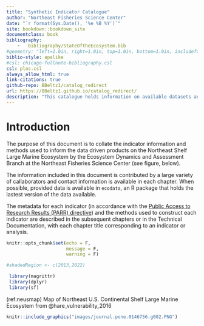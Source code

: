 ```yaml
---
title: "Synthetic Indicator Catalogue"
author: "Northeast Fisheries Science Center"
date: "`r format(Sys.Date(), '%e %B %Y')`"
site: bookdown::bookdown_site
documentclass: book
bibliography: 
    -   bibliography/StateOftheEcosystem.bib
#geometry: "left=1.0in, right=1.0in, top=1.0in, bottom=1.0in, includefoot"
biblio-style: apalike
#csl: chicago-fullnote-bibliography.csl
csl: plos.csl
always_allow_html: true
link-citations: true
github-repo: BBeltz1/catalog_redirect
url: https://BBeltz1.github.io/catalog_redirect/
description: "This catalogue holds information on available datasets and indicators."
---
```


# Introduction {-}


The purpose of this document is to collate the indicator information and methods used to inform the data driven products on the Northeast Shelf Large Marine Ecosystem by the Ecosystem Dynamics and Assessment Branch at the Northeast Fisheries Science Center (see figure, below). 

The information included in this document is contributed by a large variety of callaborators and contact information is available in each chapter. When possible, provided data is available in `ecodata`, an R package that holds the lastest version of the data available. 

The metadata for each indicator (in accordance with the [Public Access to Research Results (PARR) directive](http://obamawhitehouse.archives.gov/sites/default/files/microsites/ostp/ostp_public_access_memo_2013.pdf)) and the methods used to construct each indicator are described in the subsequent chapters or in the Technical Documentation, with each chapter title corresponding to an indicator or analysis.


```r
knitr::opts_chunk$set(echo = F,
                      message = F,
                      warning = F)

#shadedRegion <- c(2013,2022)

 library(magrittr)
 library(dplyr)
 library(sf)


```

(ref:neusmap) Map of Northeast U.S. Continental Shelf Large Marine Ecosystem from @hare_vulnerability_2016

```r
knitr::include_graphics("images/journal.pone.0146756.g002.PNG")

```


